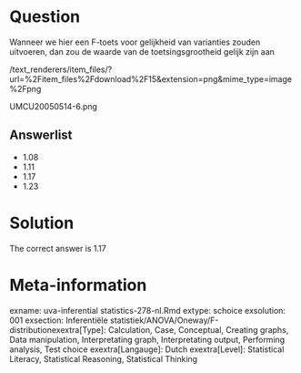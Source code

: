 Question
========

Wanneer we hier een F-toets voor gelijkheid van varianties zouden uitvoeren, dan zou de waarde van de toetsingsgrootheid gelijk zijn aan 

 /text_renderers/item_files/?url=%2Fitem_files%2Fdownload%2F15&extension=png&mime_type=image%2Fpng 

 UMCU20050514-6.png 

Answerlist
----------
* 1.08
* 1.11
* 1.17
* 1.23

Solution
========

The correct answer is  1.17 

Meta-information
================
exname: uva-inferential statistics-278-nl.Rmd 
extype: schoice 
exsolution: 001 
exsection: Inferentiële statistiek/ANOVA/Oneway/F-distributionexextra[Type]: Calculation, Case, Conceptual, Creating graphs, Data manipulation, Interpretating graph, Interpretating output, Performing analysis, Test choice 
exextra[Langauge]: Dutch 
exextra[Level]: Statistical Literacy, Statistical Reasoning, Statistical Thinking 
